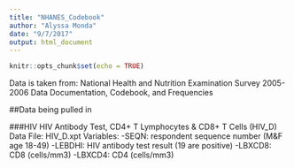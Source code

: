 ```yaml
---
title: "NHANES_Codebook"
author: "Alyssa Monda"
date: "9/7/2017"
output: html_document
---
```


```r
knitr::opts_chunk$set(echo = TRUE)
```

Data is taken from: National Health and Nutrition Examination Survey 2005-2006 Data Documentation, Codebook, and Frequencies


##Data being pulled in

###HIV
HIV Antibody Test, CD4+ T Lymphocytes & CD8+ T Cells (HIV_D)
Data File: HIV_D.xpt
Variables: 
-SEQN: respondent sequence number (M&F age 18-49)
-LEBDHI: HIV antibody test result (19 are positive)
-LBXCD8: CD8 (cells/mm3)
-LBXCD4: CD4 (cells/mm3)



